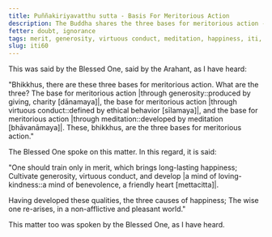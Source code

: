 ```yaml
---
title: Puññakiriyavatthu sutta - Basis For Meritorious Action
description: The Buddha shares the three bases for meritorious action - 1) through generosity, 2) through virtuous conduct, and 3) through meditation.
fetter: doubt, ignorance
tags: merit, generosity, virtuous conduct, meditation, happiness, iti, iti50-99
slug: iti60
---
```


This was said by the Blessed One, said by the Arahant, as I have heard:

"Bhikkhus, there are these three bases for meritorious action. What are the three? The base for meritorious action \|through generosity::produced by giving, charity [dānamaya]|, the base for meritorious action \|through virtuous conduct::defined by ethical behavior [sīlamaya]|, and the base for meritorious action \|through meditation::developed by meditation [bhāvanāmaya]|. These, bhikkhus, are the three bases for meritorious action."

The Blessed One spoke on this matter. In this regard, it is said:

"One should train only in merit,
which brings long-lasting happiness;
Cultivate generosity, virtuous conduct,
and develop \|a mind of loving-kindness::a mind of benevolence, a friendly heart [mettacitta]|.

Having developed these qualities,
the three causes of happiness;
The wise one re-arises,
in a non-afflictive and pleasant world."

This matter too was spoken by the Blessed One, as I have heard.